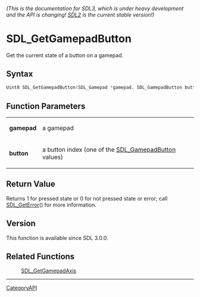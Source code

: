 ====== (This is the documentation for SDL3, which is under heavy development and the API is changing! [https://wiki.libsdl.org/ SDL2] is the current stable version!) ======
= SDL_GetGamepadButton =

Get the current state of a button on a gamepad.

== Syntax ==

<syntaxhighlight lang='c'>
Uint8 SDL_GetGamepadButton(SDL_Gamepad *gamepad, SDL_GamepadButton button);
</syntaxhighlight>

== Function Parameters ==

{|
|'''gamepad'''
|a gamepad
|-
|'''button'''
|a button index (one of the [[SDL_GamepadButton]] values)
|}

== Return Value ==

Returns 1 for pressed state or 0 for not pressed state or error; call
[[SDL_GetError]]() for more information.

== Version ==

This function is available since SDL 3.0.0.

== Related Functions ==

:[[SDL_GetGamepadAxis]]

----
[[CategoryAPI]]


